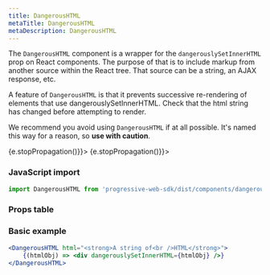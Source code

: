 ```yaml
---
title: DangerousHTML
metaTitle: DangerousHTML
metaDescription: DangerousHTML
---
```



<div class="component-intro">

The `DangerousHTML` component is a wrapper for the `dangerouslySetInnerHTML` prop on React
components. The purpose of that is to include markup from another source within
the React tree. That source can be a string, an AJAX response, etc.

A feature of `DangerousHTML` is that it prevents successive re-rendering of
elements that use dangerouslySetInnerHTML. Check that the html string has
changed before attempting to render.

We recommend you avoid using `DangerousHTML` if at all
possible. It's named this way for a reason, so **use with caution**.

</div>

<div onClick={(e) => {e.stopPropagation()}}>
<Tabs activeIndex={0} className="devcenter">
<TabsPanel title="Code" onClick={(e) => {e.stopPropagation()}}>

### JavaScript import

```jsx
import DangerousHTML from 'progressive-web-sdk/dist/components/dangerous-html'
```

### Props table

<PropsTable propMetaData={props.componentMetadata.childrenComponentProp} />

### Basic example

```jsx react-live=true
<DangerousHTML html="<strong>A string of<br />HTML</strong>">
    {(htmlObj) => <div dangerouslySetInnerHTML={htmlObj} />}
</DangerousHTML>
```

</TabsPanel>
</Tabs>
</div>
